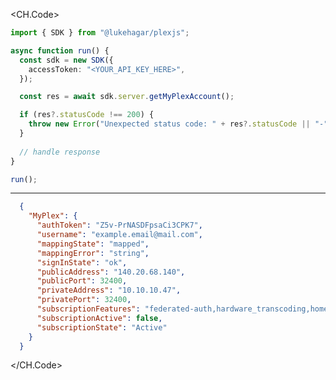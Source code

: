 
<CH.Code>
```typescript GetMyPlexAccount.ts
import { SDK } from "@lukehagar/plexjs";

async function run() {
  const sdk = new SDK({
    accessToken: "<YOUR_API_KEY_HERE>",
  });

  const res = await sdk.server.getMyPlexAccount();

  if (res?.statusCode !== 200) {
    throw new Error("Unexpected status code: " + res?.statusCode || "-");
  }
  
  // handle response
}

run();
```
---

```json Example Response
  {
    "MyPlex": {
      "authToken": "Z5v-PrNASDFpsaCi3CPK7",
      "username": "example.email@mail.com",
      "mappingState": "mapped",
      "mappingError": "string",
      "signInState": "ok",
      "publicAddress": "140.20.68.140",
      "publicPort": 32400,
      "privateAddress": "10.10.10.47",
      "privatePort": 32400,
      "subscriptionFeatures": "federated-auth,hardware_transcoding,home,hwtranscode,item_clusters,kevin-bacon,livetv,loudness,lyrics,music-analysis,music_videos,pass,photo_autotags,photos-v5,photosV6-edit,photosV6-tv-albums,premium_music_metadata,radio,server-manager,session_bandwidth_restrictions,session_kick,shared-radio,sync,trailers,tuner-sharing,type-first,unsupportedtuners,webhooks",
      "subscriptionActive": false,
      "subscriptionState": "Active"
    }
  }
```
</CH.Code>
